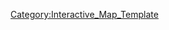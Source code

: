 {{overlay
|image = 6-2_Map.jpg
|width        = {{MapRatio|375|{{{ratio|1|mapwidth=1}}}}}
|height       = {{MapRatio|186|{{{ratio|1|mapheight=1}}}}}
|AjaxXMLRequest = {{{AjaxXMLRequest|0}}}

|columns      = 0
|grid         = 0

|highlight    = 0
|collapsible  = 0

|popupPrefix = World_6_2_

|overlayNoHeader = 0

|overlayHeaderText = World 6-2
|overlayHeaderTextLink = World 6
|overlayTemplateName = Template:World6-2
|categoryName  = World6-2
}}
<noinclude>
[[Category:Interactive_Map_Template]]
</noinclude>